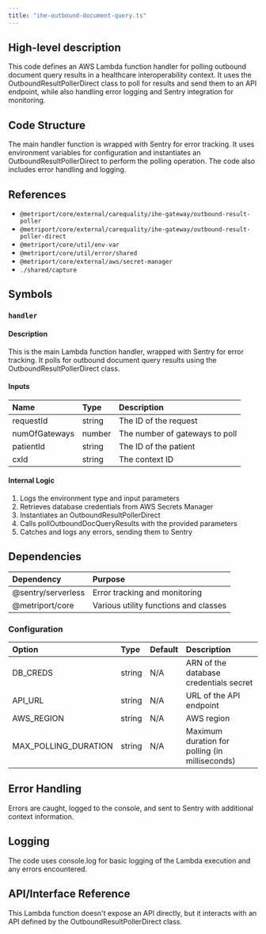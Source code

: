 ```yaml
---
title: "ihe-outbound-document-query.ts"
---
```


## High-level description
This code defines an AWS Lambda function handler for polling outbound document query results in a healthcare interoperability context. It uses the OutboundResultPollerDirect class to poll for results and send them to an API endpoint, while also handling error logging and Sentry integration for monitoring.

## Code Structure
The main handler function is wrapped with Sentry for error tracking. It uses environment variables for configuration and instantiates an OutboundResultPollerDirect to perform the polling operation. The code also includes error handling and logging.

## References
- `@metriport/core/external/carequality/ihe-gateway/outbound-result-poller`
- `@metriport/core/external/carequality/ihe-gateway/outbound-result-poller-direct`
- `@metriport/core/util/env-var`
- `@metriport/core/util/error/shared`
- `@metriport/core/external/aws/secret-manager`
- `./shared/capture`

## Symbols

### `handler`
#### Description
This is the main Lambda function handler, wrapped with Sentry for error tracking. It polls for outbound document query results using the OutboundResultPollerDirect class.

#### Inputs
| Name | Type | Description |
|:-----|:-----|:------------|
| requestId | string | The ID of the request |
| numOfGateways | number | The number of gateways to poll |
| patientId | string | The ID of the patient |
| cxId | string | The context ID |

#### Internal Logic
1. Logs the environment type and input parameters
2. Retrieves database credentials from AWS Secrets Manager
3. Instantiates an OutboundResultPollerDirect
4. Calls pollOutboundDocQueryResults with the provided parameters
5. Catches and logs any errors, sending them to Sentry

## Dependencies
| Dependency | Purpose |
|:-----------|:--------|
| @sentry/serverless | Error tracking and monitoring |
| @metriport/core | Various utility functions and classes |

### Configuration
| Option | Type | Default | Description |
|:-------|:-----|:--------|:------------|
| DB_CREDS | string | N/A | ARN of the database credentials secret |
| API_URL | string | N/A | URL of the API endpoint |
| AWS_REGION | string | N/A | AWS region |
| MAX_POLLING_DURATION | string | N/A | Maximum duration for polling (in milliseconds) |

## Error Handling
Errors are caught, logged to the console, and sent to Sentry with additional context information.

## Logging
The code uses console.log for basic logging of the Lambda execution and any errors encountered.

## API/Interface Reference
This Lambda function doesn't expose an API directly, but it interacts with an API defined by the OutboundResultPollerDirect class.